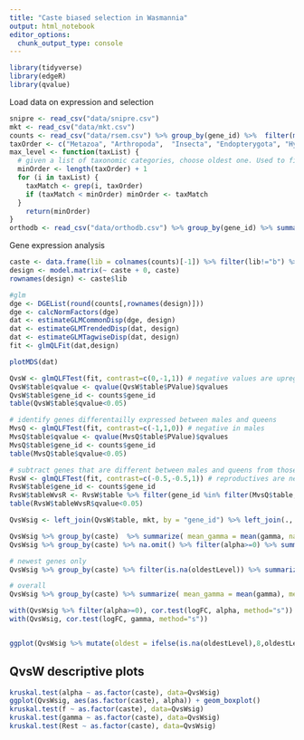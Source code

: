 ```yaml
---
title: "Caste biased selection in Wasmannia"
output: html_notebook
editor_options: 
  chunk_output_type: console
---
```



```r
library(tidyverse)
library(edgeR)
library(qvalue)
```


Load data on expression and selection
```r
snipre <- read_csv("data/snipre.csv")
mkt <- read_csv("data/mkt.csv")
counts <- read_csv("data/rsem.csv") %>% group_by(gene_id) %>%  filter(mean(fpkm) >= 1) %>% select(library, gene_id, count) %>% spread(key = library, value = count)
taxOrder <- c("Metazoa", "Arthropoda",  "Insecta", "Endopterygota", "Hymenoptera", "Aculeata", "Formicidae")
max_level <- function(taxList) {
  # given a list of taxonomic categories, choose oldest one. Used to find oldest level of gene from orthodb
  minOrder <- length(taxOrder) + 1
  for (i in taxList) {
    taxMatch <- grep(i, taxOrder)
    if (taxMatch < minOrder) minOrder <- taxMatch
  }
    return(minOrder)
}
orthodb <- read_csv("data/orthodb.csv") %>% group_by(gene_id) %>% summarise(oldestLevel = max_level(level)) # this data frame now holds the oldest known level for each gene, with older levels having lower numbers
```

Gene expression analysis
```r
caste <- data.frame(lib = colnames(counts)[-1]) %>% filter(lib!="b") %>% mutate(caste = ifelse(grepl("q",lib,ignore.case = T),"Q",ifelse(grepl("w",lib,ignore.case=T),"W","M"))) 
design <- model.matrix(~ caste + 0, caste)
rownames(design) <- caste$lib

#glm
dge <- DGEList(round(counts[,rownames(design)]))
dge <- calcNormFactors(dge)
dat <- estimateGLMCommonDisp(dge, design)
dat <- estimateGLMTrendedDisp(dat, design)
dat <- estimateGLMTagwiseDisp(dat, design)
fit <- glmQLFit(dat,design)

plotMDS(dat)

QvsW <- glmQLFTest(fit, contrast=c(0,-1,1)) # negative values are upregulated in queens
QvsW$table$qvalue <- qvalue(QvsW$table$PValue)$qvalues
QvsW$table$gene_id <- counts$gene_id
table(QvsW$table$qvalue<0.05)

# identify genes differentailly expressed between males and queens
MvsQ <- glmQLFTest(fit, contrast=c(-1,1,0)) # negative in males
MvsQ$table$qvalue <- qvalue(MvsQ$table$PValue)$qvalues
MvsQ$table$gene_id <- counts$gene_id
table(MvsQ$table$qvalue<0.05)

# subtract genes that are different between males and queens from those in workers to identify diffrences between reproductive and non-reproductives
RvsW <- glmQLFTest(fit, contrast=c(-0.5,-0.5,1)) # reproductives are negative
RvsW$table$gene_id <- counts$gene_id
RvsW$tableWvsR <- RvsW$table %>% filter(gene_id %in% filter(MvsQ$table, qvalue >= 0.05)$gene_id) %>% mutate(qvalue = qvalue(PValue)$qvalues) 
table(RvsW$tableWvsR$qvalue<0.05)
```


```r
QvsWsig <- left_join(QvsW$table, mkt, by = "gene_id") %>% left_join(., snipre, by = "gene_id") %>% mutate(caste = ifelse(logFC<0 & qvalue < 0.05,"Q",ifelse(logFC>0 & qvalue < 0.05, "W", "NDE"))) %>% left_join(orthodb)

QvsWsig %>% group_by(caste)  %>% summarize( mean_gamma = mean(gamma, na.rm = T), mean_alpha =  mean(alpha, na.rm = T), mean_rest = mean(Rest, na.rm = T), mean_f = mean(f, na.rm = T))
QvsWsig %>% group_by(caste) %>% na.omit() %>% filter(alpha>=0) %>% summarize(  mean_alpha =  mean(alpha, na.rm = T))

# newest genes only
QvsWsig %>% group_by(caste) %>% filter(is.na(oldestLevel)) %>% summarize( mean_gamma = mean(gamma, na.rm = T), mean_alpha =  mean(alpha, na.rm = T), mean_rest = mean(Rest, na.rm = T), mean_f = mean(f, na.rm = T))

# overall
QvsWsig %>% group_by(caste) %>% summarize( mean_gamma = mean(gamma), mean_alpha =  mean(alpha), mean_rest = mean(Rest), mean_f = mean(f))

with(QvsWsig %>% filter(alpha>=0), cor.test(logFC, alpha, method="s"))
with(QvsWsig, cor.test(logFC, gamma, method="s"))


ggplot(QvsWsig %>% mutate(oldest = ifelse(is.na(oldestLevel),8,oldestLevel)), aes(caste, oldest))+stat_summary(fun.data = mean_cl_boot, geom = "errorbar", width = 0.2)
```

## QvsW descriptive plots
```r
kruskal.test(alpha ~ as.factor(caste), data=QvsWsig)
ggplot(QvsWsig, aes(as.factor(caste), alpha)) + geom_boxplot()
kruskal.test(f ~ as.factor(caste), data=QvsWsig)
kruskal.test(gamma ~ as.factor(caste), data=QvsWsig)
kruskal.test(Rest ~ as.factor(caste), data=QvsWsig)
```
